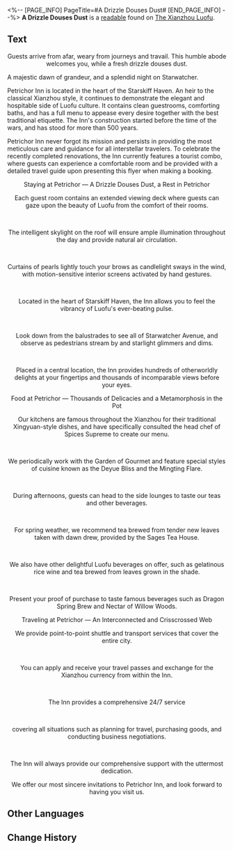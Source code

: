 <%-- [PAGE_INFO]
PageTitle=#A Drizzle Douses Dust#
[END_PAGE_INFO] --%>
{{Readable Infobox
|id           = 118
|partIds      = 190260
|title        = 
|image        = Item Xianzhou Parchment.png
|world        = The Xianzhou Luofu
|parts        = 1
|author       = <!--to be added-->
|description  = An advertisement for the famous lodging in Starskiff Haven &mdash; Petrichor Inn.
|part1        = A Drizzle Douses Dust
|source1      = {{cx|Source missing}}
|characters   = 
|factions     = 
}}
'''A Drizzle Douses Dust''' is a [[readable]] found on [[The Xianzhou Luofu]].
<!--
==Location==
{{Map Embed|<map name>|<marker id>}}
-->
==Text==
<div align="center">Guests arrive from afar, weary from journeys and travail. This humble abode welcomes you, while a fresh drizzle douses dust.</div>

A majestic dawn of grandeur, and a splendid night on Starwatcher.

Petrichor Inn is located in the heart of the Starskiff Haven. An heir to the classical Xianzhou style, it continues to demonstrate the elegant and hospitable side of Luofu culture. It contains clean guestrooms, comforting baths, and has a full menu to appease every desire together with the best traditional etiquette. The Inn's construction started before the time of the wars, and has stood for more than 500 years.

Petrichor Inn never forgot its mission and persists in providing the most meticulous care and guidance for all interstellar travelers. To celebrate the recently completed renovations, the Inn currently features a tourist combo, where guests can experience a comfortable room and be provided with a detailed travel guide upon presenting this flyer when making a booking.

<div align="center">Staying at Petrichor &mdash; A Drizzle Douses Dust, a Rest in Petrichor</div>

<div align="center">Each guest room contains an extended viewing deck where guests can gaze upon the beauty of Luofu from the comfort of their rooms.</div><br /><div align="center">The intelligent skylight on the roof will ensure ample illumination throughout the day and provide natural air circulation.</div><br /><div align="center">Curtains of pearls lightly touch your brows as candlelight sways in the wind, with motion-sensitive interior screens activated by hand gestures.</div><br /><div align="center">Located in the heart of Starskiff Haven, the Inn allows you to feel the vibrancy of Luofu's ever-beating pulse.</div><br /><div align="center">Look down from the balustrades to see all of Starwatcher Avenue, and observe as pedestrians stream by and starlight glimmers and dims.</div><br /><div align="center">Placed in a central location, the Inn provides hundreds of otherworldly delights at your fingertips and thousands of incomparable views before your eyes.</div>

<div align="center">Food at Petrichor &mdash; Thousands of Delicacies and a Metamorphosis in the Pot</div>

<div align="center">Our kitchens are famous throughout the Xianzhou for their traditional Xingyuan-style dishes, and have specifically consulted the head chef of Spices Supreme to create our menu.</div><br /><div align="center">We periodically work with the Garden of Gourmet and feature special styles of cuisine known as the Deyue Bliss and the Mingting Flare.</div><br /><div align="center">During afternoons, guests can head to the side lounges to taste our teas and other beverages.</div><br /><div align="center">For spring weather, we recommend tea brewed from tender new leaves taken with dawn drew, provided by the Sages Tea House.</div><br /><div align="center">We also have other delightful Luofu beverages on offer, such as gelatinous rice wine and tea brewed from leaves grown in the shade.</div><br /><div align="center">Present your proof of purchase to taste famous beverages such as Dragon Spring Brew and Nectar of Willow Woods.</div>

<div align="center">Traveling at Petrichor &mdash; An Interconnected and Crisscrossed Web</div>

<div align="center">We provide point-to-point shuttle and transport services that cover the entire city.</div><br /><div align="center">You can apply and receive your travel passes and exchange for the Xianzhou currency from within the Inn.</div><br /><div align="center">The Inn provides a comprehensive 24/7 service</div><br /><div align="center">covering all situations such as planning for travel, purchasing goods, and conducting business negotiations.</div><br /><div align="center">The Inn will always provide our comprehensive support with the uttermost dedication.</div>

<div align="center">We offer our most sincere invitations to Petrichor Inn, and look forward to having you visit us.</div>

<!--
==Trivia==
* 
-->
==Other Languages==
{{Other Languages
|en   = A Drizzle Douses Dust
|zhs  = 轻雨浥尘
|zht  = 輕雨浥塵
|ja   = 軽雨、塵埃を浥す
|ko   = 가랑비에 씻겨나가는 먼지
|es   = Tierra mojada
|fr   = La bruine chasse la poussière
|ru   = Моросящий дождь и петрикор
|th   = ละอองฝุ่นในสายฝน
|vi   = Hạt Bụi Trong Mưa
|de   = Staubkörner im Nieselregen
|id   = Hujan Gerimis dan Debu
|pt   = Poeira Molhada de Chuva
}}

==Change History==
{{Change History|1.0}}